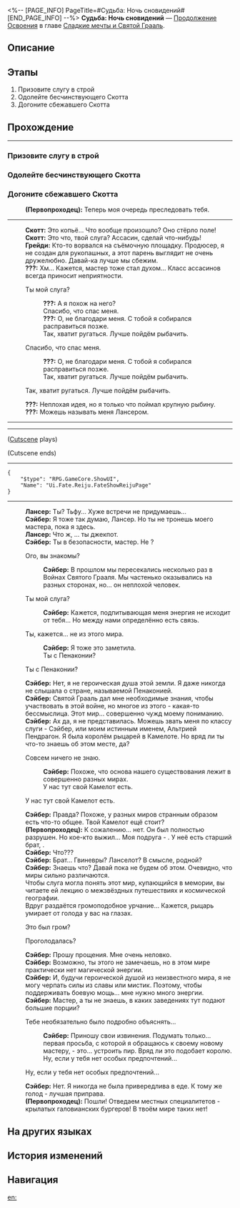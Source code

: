 <%-- [PAGE_INFO]
PageTitle=#Судьба: Ночь сновидений#
[END_PAGE_INFO] --%>
{{Дополнить|Диалоги.}}
{{Миссия Инфобокс
|id              = 1040533
|Название        = 
|Изображение     = Миссия Судьба Ночь сновидений.png
|Тип             = Продолжение Освоения
|Событие         = 
|Глава           = Сладкие мечты и Святой Грааль
|Условия         = Завершена [[Продолжение Освоения]] «[[Судьба: Ночь сновидений]]»
|Персонажи       = Грейди; Лансер; Первопроходец; Скотт; Сэйбер
|СтартЛокация    = [[<!--стартовый мир-->]] — [[<!--стартовая локация-->]]
|Мир             = <!--стартовый мир-->
|Предыдущая      = 
|Следующая       = 
|Награды         = Опыт Освоения*500; Звёздный нефрит*60; Путеводитель путешественника*4; Очищенный эфир*4; Кредиты*80 000
}}
'''Судьба: Ночь сновидений''' — [[Продолжение Освоения]] в главе [[Сладкие мечты и Святой Грааль]].

==Описание==
{{Описание|<!--официальное описание из Перекрёстка судеб-->}}

==Этапы==
# Призовите слугу в строй
# Одолейте бесчинствующего Скотта
# Догоните сбежавшего Скотта

==Прохождение==
{{Дополнить}}
----
:{{tx}}
{{Диалог Конец}}

===Призовите слугу в строй===
{{Описание миссии|тип=Продолжение Освоения|локация=<!--необходимо добавить-->|Чтобы не призывать незнакомого слугу, может, стоит подтянуть свои знания о серии анимационных фильмов о Часике на Пенаконии?}}
{{Диалог Начало}}
{{Диалог Конец}}

===Одолейте бесчинствующего Скотта===
{{Описание миссии|тип=Продолжение Освоения|локация=<!--необходимо добавить-->|Пусть даже вам не удалось призвать слугу, человека-биту ничто не остановит!}}
{{Диалог Начало}}
{{Диалог Конец}}

===Догоните сбежавшего Скотта===
{{Описание миссии|тип=Продолжение Освоения|локация=<!--необходимо добавить-->|И как кто-то может доставлять столько проблем?}}
{{Диалог Начало}}
:'''(Первопроходец):''' Теперь моя очередь преследовать тебя.
----
:'''Скотт:''' Это копьё... Что вообще произошло? Оно стёрло поле!
:'''Скотт:''' Это что, твой слуга? Ассасин, сделай что-нибудь!
:'''Грейди:''' Кто-то ворвался на съёмочную площадку. Продюсер, я не создан для рукопашных, а этот парень выглядит не очень дружелюбно. Давай-ка лучше мы сбежим.
:'''???:''' Хм... Кажется, мастер тоже стал духом... Класс ассасинов всегда приносит неприятности.
:{{Диалог|Стрелка}} Ты мой слуга?
::'''???:''' А я похож на него?
::Спасибо, что спас меня.
::'''???:''' О, не благодари меня. С тобой я собирался расправиться позже.
::Так, хватит ругаться. Лучше пойдём рыбачить.
:{{Диалог|Стрелка}} Спасибо, что спас меня.
::'''???:''' О, не благодари меня. С тобой я собирался расправиться позже.
::Так, хватит ругаться. Лучше пойдём рыбачить.
:{{Диалог|Стрелка}} Так, хватит ругаться. Лучше пойдём рыбачить.
:'''???:''' Неплохая идея, но я только что поймал крупную рыбину.
:'''???:''' Можешь называть меня Лансером.
:{{tx}}
----
----
;([[#Gallery|Cutscene]] plays)
::{{tx}}{{subst:void|<!--Failed to load captions from Config/CutSceneCaption/CS_Chap03_Act620_Caption.json-->}}
;(Cutscene ends)
----
<pre>{
	"$type": "RPG.GameCore.ShowUI",
	"Name": "Ui.Fate.Reiju.FateShowReijuPage"
}</pre>
----
:'''Лансер:''' Ты? Тьфу... Хуже встречи не придумаешь...
:'''Сэйбер:''' Я тоже так думаю, Лансер. Но ты не тронешь моего мастера, пока я здесь.
:'''Лансер:''' Что ж, {{MC|ж=девочка|м=мальчик}}... ты {{MC|ж=сорвала|м=сорвал}} джекпот.
:'''Сэйбер:''' Ты в безопасности, мастер. Не {{MC|ж=ранена|м=ранен}}?
:{{Диалог|Стрелка}} Ого, вы знакомы?
::'''Сэйбер:''' В прошлом мы пересекались несколько раз в Войнах Святого Грааля. Мы частенько оказывались на разных сторонах, но... он неплохой человек.
:{{Диалог|Стрелка}} Ты мой слуга?
::'''Сэйбер:''' Кажется, подпитывающая меня энергия не исходит от тебя... Но между нами определённо есть связь.
:{{tx}}
:{{Диалог|Стрелка}} Ты, кажется... не из этого мира.
::'''Сэйбер:''' Я тоже это заметила.
::Ты с Пенаконии?
:{{Диалог|Стрелка}} Ты с Пенаконии?
:'''Сэйбер:''' Нет, я не героическая душа этой земли. Я даже никогда не слышала о стране, называемой Пенаконией.
:'''Сэйбер:''' Святой Грааль дал мне необходимые знания, чтобы участвовать в этой войне, но многое из этого - какая-то бессмыслица. Этот мир... совершенно чужд моему пониманию.
:'''Сэйбер:''' Ах да, я не представилась. Можешь звать меня по классу слуги - Сэйбер, или моим истинным именем, Альтрией Пендрагон. Я была королём рыцарей в Камелоте. Но вряд ли ты что-то знаешь об этом месте, да?
:{{Диалог|Стрелка}} Совсем ничего не знаю.
::'''Сэйбер:''' Похоже, что основа нашего существования лежит в совершенно разных мирах.
::У нас тут свой Камелот есть.
:{{Диалог|Стрелка}} У нас тут свой Камелот есть.
:'''Сэйбер:''' Правда? Похоже, у разных миров странным образом есть что-то общее. Твой Камелот ещё стоит?
:'''(Первопроходец):''' К сожалению... нет. Он был полностью разрушен. Но кое-кто выжил... Моя подруга - {{Rubi|Гвиневра|Гуйнайфэнь}}. У неё есть старший брат, {{Rubi|Ланселот|Ланшилэ}}.
:'''Сэйбер:''' Что???
:'''Сэйбер:''' Брат... Гвиневры? Ланселот? В смысле, родной?
:'''Сэйбер:''' Знаешь что? Давай пока не будем об этом. Очевидно, что миры сильно различаются.
:Чтобы слуга могла понять этот мир, купающийся в мемории, вы читаете ей лекцию о межзвёздных путешествиях и космической географии.
:Вдруг раздаётся громоподобное урчание... Кажется, рыцарь умирает от голода у вас на глазах.
:{{Диалог|Стрелка}} Это был гром?
:{{Диалог|Стрелка}} Проголодалась?
:'''Сэйбер:''' Прошу прощения. Мне очень неловко.
:'''Сэйбер:''' Возможно, ты этого не замечаешь, но в этом мире практически нет магической энергии.
:'''Сэйбер:''' И, будучи героической душой из неизвестного мира, я не могу черпать силы из славы или мистик. Поэтому, чтобы поддерживать боевую мощь... мне нужно много энергии.
:'''Сэйбер:''' Мастер, а ты не знаешь, в каких заведениях тут подают большие порции?
:{{Диалог|Стрелка}} Тебе необязательно было подробно объяснять...
::'''Сэйбер:''' Приношу свои извинения. Подумать только... первая просьба, с которой я обращаюсь к своему новому мастеру, - это... устроить пир. Вряд ли это подобает королю.
::Ну, если у тебя нет особых предпочтений...
:{{Диалог|Стрелка}} Ну, если у тебя нет особых предпочтений...
:'''Сэйбер:''' Нет. Я никогда не была привередлива в еде. К тому же голод - лучшая приправа.
:'''(Первопроходец):''' Пошли! Отведаем местных специалитетов - крылатых галовианских бургеров! В твоём мире таких нет!
:{{tx}}
{{Диалог Конец}}

==На других языках==
{{На других языках
|en   = Fate/Night in Dreamland
|zhs  = 命运/驻足梦国之夜
|zht  = 命運/駐足夢國之夜
|ja   = Fate&nbsp;/&nbsp;夢の国で足を休める夜
|ko   = Fate/꿈나라의 밤에 머물며
|es   = Fate/Noche de los sueños detenidos
|fr   = Fate/Nuit des rêves réprimés
|ru   = Судьба: Ночь сновидений
|th   = Fate/ ณ รัตติกาลแห่งแดนฝัน
|vi   = Fate/Đêm Dừng Chân Nơi Giấc Mơ
|de   = Fate/Verweilen in der Nacht des Traumlandes
|id   = Fate/Malam di Negeri Mimpi
|pt   = Fate/Noite na Terra dos Sonhos
}}

==История изменений==
{{История изменений|3.5}}

==Навигация==
{{Продолжение Освоения Навбокс|Глава }}

[[en:]]
